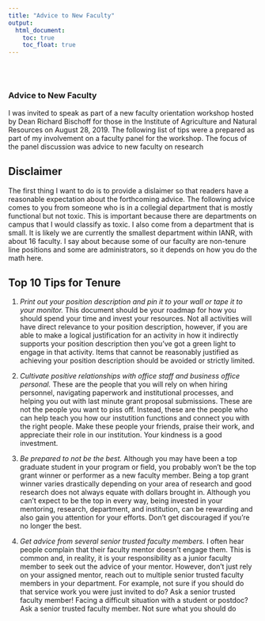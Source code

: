 ```yaml
---
title: "Advice to New Faculty"
output:
  html_document:
    toc: true
    toc_float: true
---
```


## 

<br>

### Advice to New Faculty

I was invited to speak as part of a new faculty orientation workshop hosted by Dean Richard Bischoff for those in the Institute of Agriculture and Natural Resources on August 28, 2019.  The following list of tips were a prepared as part of my involvement on a faculty panel for the workshop.  The focus of the panel discussion was advice to new faculty on research

## Disclaimer

The first thing I want to do is to provide a dislaimer so that readers have a reasonable expectation about the forthcoming advice. The following advice comes to you from someone who is in a collegial department that is mostly functional but not toxic.  This is important because there are departments on campus that I would classify as toxic. I also come from a department that is small.  It is likely we are currently the smallest department within IANR, with about 16 faculty.  I say about because some of our faculty are non-tenure line positions and some are administrators, so it depends on how you do the math here. 

## Top 10 Tips for Tenure

1. *Print out your position description and pin it to your wall or tape it to your monitor.*  This document should be your roadmap for how you should spend your time and invest your resources.  Not all activities will have direct relevance to your position description, however, if you are able to make a logical justification for an activity in how it indirectly supports your position description then you've got a green light to engage in that activity. Items that cannot be reasonably justified as achieving your position description should be avoided or strictly limited.  

2. *Cultivate positive relationships with office staff and business office personal.*  These are the people that you will rely on when hiring personnel, navigating paperwork and institutional processes, and helping you out with last minute grant proposal submissions.  These are not the people you want to piss off.  Instead, these are the people who can help teach you how our instutition functions and connect you with the right people.  Make these people your friends, praise their work, and appreciate their role in our institution.  Your kindness is a good investment.

3. *Be prepared to not be the best.*  Although you may have been a top graduate student in your program or field, you probably won't be the top grant winner or performer as a new faculty member. Being a top grant winner varies drastically depending on your area of research and good research does not always equate with dollars brought in.  Although you can't expect to be the top in every way, being invested in your mentoring, research, department, and institution, can be rewarding and also gain you attention for your efforts.  Don't get discouraged if you're no longer the best.

4. *Get advice from several senior trusted faculty members.*  I often hear people complain that their faculty mentor doesn't engage them.  This is common and, in reality, it is your responsibility as a junior faculty member to seek out the advice of your mentor. However, don't just rely on your assigned mentor, reach out to multiple senior trusted faculty members in your department.  For example, not sure if you should do that service work you were just invited to do?  Ask a senior trusted faculty member!  Facing a difficult situation with a student or postdoc?  Ask a senior trusted faculty member.  Not sure what you should do 
